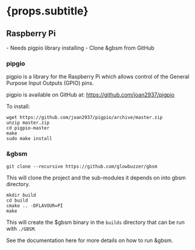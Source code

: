 
# {props.subtitle}

## Raspberry Pi
<Tldr>
    - Needs pigpio library installing
    - Clone &gbsm from GitHub
</Tldr>

### pipgio

pigpio is a library for the Raspberry Pi which allows control of the General Purpose Input Outputs (GPIO) pins.

pigpio is available on GitHub at: <a href="https://github.com/joan2937/pigpio">https://github.com/joan2937/pigpio</a>

To install:

````shell
wget https://github.com/joan2937/pigpio/archive/master.zip
unzip master.zip
cd pigpio-master
make
sudo make install

````

### &gbsm

```shell
git clone --recursive https://github.com/glowbuzzer/gbsm
```


This will clone the project and the sub-modules it depends on into gbsm directory.

```shell
mkdir build
cd build
cmake .. -DFLAVOUR=PI
make

```
This will create the $gbsm binary in the `builds` directory that can be run with `./GBSM`.

See <Link to="/docs/gbsm/running">the documentation here</Link> for more details on how to run &gbsm.


